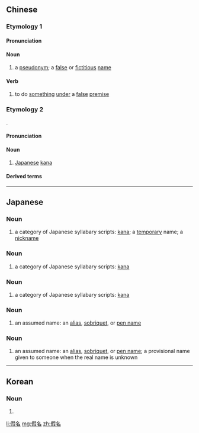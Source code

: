 ==Chinese==
{{zh-forms}}
{{wikipedia|lang=zh}}

===Etymology 1===
====Pronunciation====
{{zh-pron
|m=jiǎmíng
|c=gaa2 ming4,gaa2 meng4-2
|mn=ké-miâ
|cat=n,v
}}

====Noun====
{{zh-noun}}

# a [[pseudonym]]; a [[false]] or [[fictitious]] [[name]]

====Verb====
{{zh-verb}}

# {{lb|zh|archaic}} to do [[something]] [[under]] a [[false]] [[premise]]

===Etymology 2===
{{bor|zh|ja|-}} {{ja-r|仮名|かな}}.

====Pronunciation====
{{zh-pron
|m=jiǎmíng
|c=gaa2 ming4
|mn=khá-nah
|cat=n
}}

====Noun====
{{zh-noun}}

# [[Japanese]] [[kana]]

====Derived terms====
{{zh-der|平假名|片假名|變體假名}}

----

==Japanese==
{{ja-kanjitab|假|名}}

===Noun===
{{ja-noun|かりな|shin=仮名}}

# {{ja-def|仮名}} a category of Japanese syllabary scripts: [[kana]]; a [[temporary]] name; a [[nickname]]

===Noun===
{{ja-noun|かんな|shin=仮名}}

# {{ja-def|仮名}} a category of Japanese syllabary scripts: [[kana]]

===Noun===
{{ja-noun|かな|shin=仮名}}

# {{ja-def|仮名}} a category of Japanese syllabary scripts: [[kana]]

===Noun===
{{ja-noun|かめい|shin=仮名}}

# {{ja-def|仮名}} an assumed name: an [[alias]], [[sobriquet]], or [[pen name]]

===Noun===
{{ja-noun|けみょう|shin=仮名|hhira=けみやう}}

# {{ja-def|仮名}} an assumed name: an [[alias]], [[sobriquet]], or [[pen name]]; a provisional name given to someone when the real name is unknown

----

==Korean==
{{ko-hanjatab}}

===Noun===
{{ko-noun|rv=gamyeong|hangeul=가명}}

# {{hanja form of|가명|[[alias]]}}

[[li:假名]]
[[mg:假名]]
[[zh:假名]]